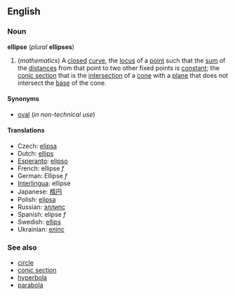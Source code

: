 ==English==
===Noun===
'''ellipse''' (''plural'' '''ellipses''')
{{wikipedia}}
#(''mathematics'') A [[closed]] [[curve]], the [[locus]] of a [[point]] such that the [[sum]] of the [[distance]]s from that point to two other fixed points is [[constant]]; the [[conic section]] that is the [[intersection]] of a [[cone]] with a [[plane]] that does not intersect the [[base]] of the cone.

====Synonyms====
*[[oval]] (''in non-technical use'')

====Translations====
*Czech: [[elipsa#Czech|elipsa]]
*Dutch: [[ellips#Dutch|ellips]]
*[[Esperanto]]: [[elipso]]
*French: ellipse ''f''
*German: Ellipse ''f''
*[[Interlingua]]: ellipse
*Japanese: [[楕円]]
*Polish: [[elipsa#Polish|elipsa]]
*Russian: [[эллипс]]
*Spanish: elipse ''f''
*Swedish: [[ellips#Swedish|ellips]]
*Ukrainian: [[еліпс]]

===See also===
*[[circle]]
*[[conic section]]
*[[hyperbola]]
*[[parabola]]